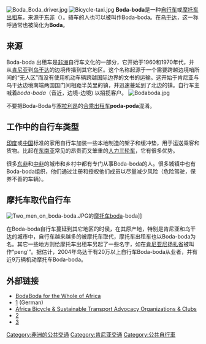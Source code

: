 {{NoteTA
|G1=Transport
}}
[[File:Boda_Boda_driver.jpg|thumb]]
[[Image:Bicycle-taxi.jpg|thumb]]
'''Boda-boda'''是一种[[自行车|自行车]]或[[摩托车|摩托车]][[出租车|出租车]]，来源于[[东非|东非]]（{{lang-en|border-border}}）。骑车的人也可以被叫作Boda-boda。在[[乌干达|乌干达]]，这一称呼通常也被简化为'''Boda'''。

==来源==
Boda-boda 出租车是[[非洲|非洲]]自行车文化的一部分，它开始于1960和1970年代，并从[[肯尼亚|肯尼亚]]到[[乌干达|乌干达]]的边境传播到其它地区。这个名称起源于一个需要跨越边境哨所间的“无人区”而没有使用机动车辆跨越国际边界的文书的运输。这开始于肯尼亚与乌干达边境南端两国国门间相距半英里的{{link-en|Busia town|Busia town|Busia}}镇，并迅速蔓延到了北边的{{link-en|Malaba|Malaba, Kenya}}镇。自行车主喊着''boda-boda''（音近{{lang-en|border-to-border}}，边境-边境) 以招揽客户。
[[Image:Bodaboda.jpg|thumb]]

不要把Boda-Boda与[[塞拉利昂|塞拉利昂]]的[[合乘出租车|合乘出租车]]'''poda-poda'''混淆。

==工作中的自行车类型==
[[印度|印度]]或[[中国|中国]]标准的家用自行车加装一些本地制造的架子和缓冲垫，用于运送乘客和货物。比起在[[东南亚|东南亚]]常见的昂贵而又笨重的[[人力三轮车|人力三轮车]]，它有很多优势。

很多[[东非|东非]]和[[中部非洲|中非]]的城市和乡村中都有专门从事Boda-boda的人。很多城镇中也有Boda-boda组织，他们通过注册和授权他们成员以尽量减少风险（危险驾驶，保养不善的车辆）。

==摩托车取代自行车==
[[Image:Two_men_on_boda-boda.JPG|thumb]]的[[摩托车|摩托车]]boda-boda]]

{{Commons category|Moped boda-boda}}
在Boda-boda自行车蔓延到其它地区的时侯，在其原产地，特别是肯尼亚和乌干达的城市中，自行车越来越多的被摩托车取代，摩托车出租车也以Boda-boda为名。其它一些地方则给摩托车出租车另起了一些名字，如在[[肯尼亚|肯尼亚]][[尼扬扎省|尼扬扎省]]被叫作“peng'”。据估计，2004年乌达干有20万以上自行车Boda-boda从业者，并有近9万辆机动摩托车Boda-boda。

==外部链接==
* [http://web490.server-drome.net/bodaboda.html BodaBoda for the Whole of Africa]{{Wayback|url=http://web490.server-drome.net/bodaboda.html |date=20150502132417 }}
* [https://web.archive.org/web/20150515102023/http://www.arte.tv/de/contenus-divers/Nav-uganda/2218040.html] (German)
* [https://web.archive.org/web/20081212194031/http://www.ibike.org/links/org-africa.htm Africa Bicycle & Sustainable Transport Advocacy Organizations & Clubs]
* [http://www.itdp.org/]{{Wayback|url=http://www.itdp.org/ |date=20110208161611 }}
* [https://web.archive.org/web/20150423025900/http://www.inkampala.com/tour-kampala-from-a-boda/]

{{公共交通}}

[[Category:非洲的公共交通|Category:非洲的公共交通]]
[[Category:肯尼亚交通|Category:肯尼亚交通]]
[[Category:公共自行車|Category:公共自行車]]